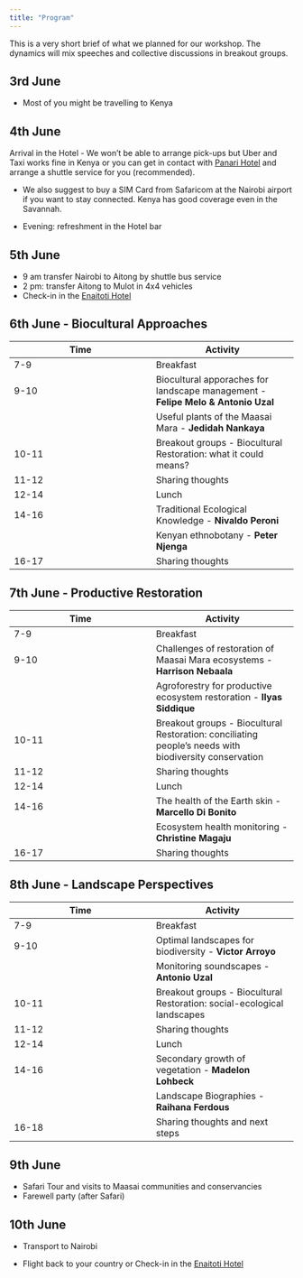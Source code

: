 ```yaml
---
title: "Program"
---
```


This is a very short brief of what we planned for our workshop. The dynamics will mix speeches and collective discussions in breakout groups. 

## 3rd June
- Most of you might be travelling to Kenya

## 4th June
Arrival in the Hotel
- We won't be able to arrange pick-ups but Uber and Taxi works fine in Kenya or you can get in contact with [Panari Hotel](https://www.panarihotels.com/hotel-nairobi/) and arrange a shuttle service for you (recommended). 

- We also suggest to buy a SIM Card from Safaricom at the Nairobi airport if you want to stay connected. Kenya has good coverage even in the Savannah.

- Evening: refreshment in the Hotel bar

## 5th June

- 9 am transfer Nairobi to Aitong by shuttle bus service
- 2 pm:  transfer Aitong to Mulot in 4x4 vehicles
- Check-in in the [Enaitoti Hotel](https://www.tripadvisor.com/Hotel_Review-g19596053-d20062654-Reviews-Enaitoti_Hotel-Aitong_Rift_Valley_Province.html)

## 6th June -  Biocultural Approaches

|   Time  | Activity |
|---|---|
| 7-9 | Breakfast |
| 9-10 | Biocultural apporaches for landscape management -  **Felipe Melo & Antonio Uzal** 
|| Useful plants of the Maasai Mara - **Jedidah Nankaya**
|10-11 | Breakout groups - Biocultural Restoration: what it could means? | 
|11-12 | Sharing thoughts |
| 12-14 | Lunch | Winter |
| 14-16 | Traditional Ecological Knowledge - **Nivaldo Peroni** |
| | Kenyan ethnobotany - **Peter Njenga** |
| 16-17 | Sharing thoughts |


## 7th June - Productive Restoration

|   Time  | Activity |
|---|---|
| 7-9 | Breakfast |
| 9-10 | Challenges of restoration of Maasai Mara ecosystems -  **Harrison Nebaala** 
|| Agroforestry for productive ecosystem restoration - **Ilyas Siddique**
|10-11 | Breakout groups - Biocultural Restoration: conciliating people's needs with biodiversity conservation | 
|11-12 | Sharing thoughts |
| 12-14 | Lunch | Winter |
| 14-16 | The health of the Earth skin - **Marcello Di Bonito** |
|  | Ecosystem health monitoring - **Christine Magaju** |
| 16-17 | Sharing thoughts |

## 8th June - Landscape Perspectives

|   Time  | Activity |
|---|---|
| 7-9 | Breakfast |
| 9-10 | Optimal landscapes for biodiversity -  **Victor Arroyo** 
|| Monitoring soundscapes - **Antonio Uzal**
|10-11 | Breakout groups - Biocultural Restoration: social-ecological landscapes | 
|11-12 | Sharing thoughts |
| 12-14 | Lunch | Winter |
| 14-16 | Secondary growth of vegetation - **Madelon Lohbeck** |
|  | Landscape Biographies - **Raihana Ferdous** |
| 16-18 | Sharing thoughts and next steps |

## 9th June

- Safari Tour and visits to Maasai communities and conservancies
- Farewell party (after Safari)

## 10th June
- Transport to Nairobi

- Flight back to your country or Check-in in the [Enaitoti Hotel](https://www.tripadvisor.com/Hotel_Review-g19596053-d20062654-Reviews-Enaitoti_Hotel-Aitong_Rift_Valley_Province.html)
